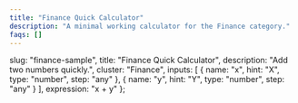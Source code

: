 ```yaml
---
title: "Finance Quick Calculator"
description: "A minimal working calculator for the Finance category."
faqs: []
---
```


<!-- Migrated from V035. Original file: finance-sample.mdx -->


  slug: "finance-sample",
  title: "Finance Quick Calculator",
  description: "Add two numbers quickly.",
  cluster: "Finance",
  inputs: [
    { name: "x", hint: "X", type: "number", step: "any" },
    { name: "y", hint: "Y", type: "number", step: "any" }
  ],
  expression: "x + y"
};

<Calculator schema={schema} />

